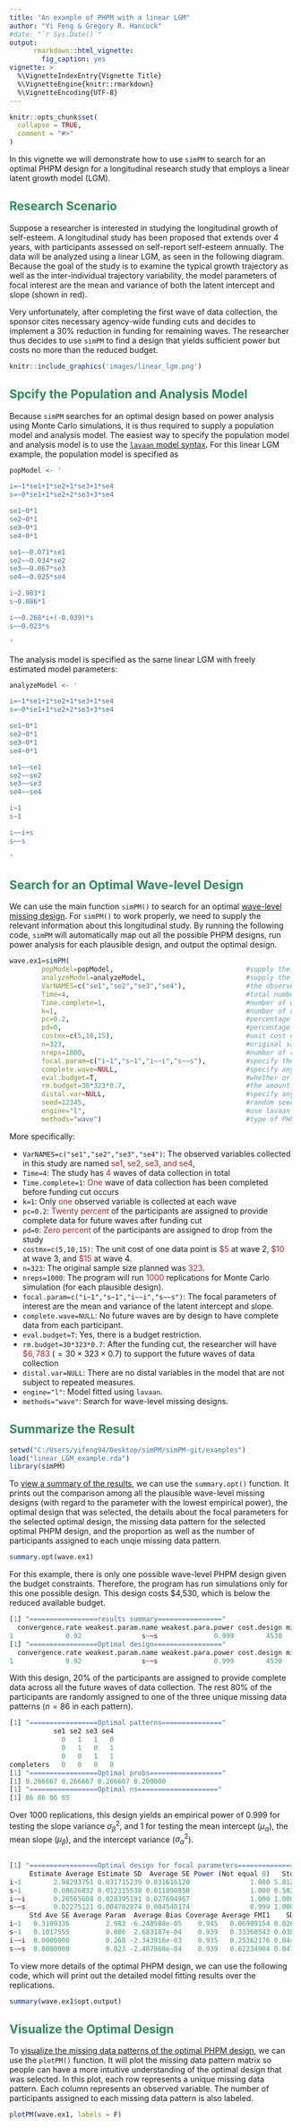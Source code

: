 ```yaml
---
title: "An example of PHPM with a linear LGM"
author: "Yi Feng & Gregory R. Hancock"
#date: "`r Sys.Date()`"
output:
      rmarkdown::html_vignette:
        fig_caption: yes
vignette: >
  %\VignetteIndexEntry{Vignette Title}
  %\VignetteEngine{knitr::rmarkdown}
  %\VignetteEncoding{UTF-8}
---
```


```r
knitr::opts_chunk$set(
  collapse = TRUE,
  comment = "#>"
)
```

<!-- -->
In this vignette we will demonstrate how to use `simPM` to search for an optimal PHPM design for a longitudinal research study that employs a linear latent growth model (LGM).

## <span style="color:seagreen">**Research Scenario**</span> 
Suppose a researcher is interested in studying the longitudinal growth of self-esteem. A longitudinal study has been proposed that extends over 4 years, with participants assessed on self-report self-esteem annually. The data will be analyzed using a linear LGM, as seen in the following diagram. Because the goal of the study is to examine the typical growth trajectory as well as the inter-individual trajectory variability, the model parameters of focal interest are the mean and variance of both the latent intercept and slope (shown in red). 

Very unfortunately, after completing the first wave of data collection, the sponsor cites necessary agency-wide funding cuts and decides to implement a 30% reduction in funding for remaining waves. The researcher thus decides to use `simPM` to find a design that yields sufficient power but costs no more than the reduced budget.


```r
knitr::include_graphics('images/linear_lgm.png')
```

## <span style="color:seagreen">**Spcify the Population and Analysis Model**</span> 

Because `simPM` searches for an optimal design based on power analysis using Monte Carlo simulations, it is thus required to supply a population model and analysis model. The easiest way to specify the population model and analysis model is to use the [`lavaan` model syntax](http://lavaan.ugent.be/tutorial/syntax1.html). For this linear LGM example, the population model is specified as

```r
popModel <- '

i=~1*se1+1*se2+1*se3+1*se4
s=~0*se1+1*se2+2*se3+3*se4

se1~0*1
se2~0*1
se3~0*1
se4~0*1

se1~~0.071*se1
se2~~0.034*se2
se3~~0.067*se3
se4~~0.025*se4

i~2.983*1
s~0.086*1

i~~0.268*i+(-0.039)*s
s~~0.023*s

'
```

The analysis model is specified as the same linear LGM with freely estimated model parameters:

```r
analyzeModel <- '

i=~1*se1+1*se2+1*se3+1*se4
s=~0*se1+1*se2+2*se3+3*se4

se1~0*1
se2~0*1
se3~0*1
se4~0*1

se1~~se1
se2~~se2
se3~~se3
se4~~se4

i~1
s~1

i~~i+s
s~~s

'

```


## <span style="color:seagreen">**Search for an Optimal Wave-level Design**</span> 

We can use the main function `simPM()` to search for an optimal [wave-level missing design](). For `simPM()` to work properly, we need to supply the relevant information about this longitudinal study. By running the following code, `simPM` will automatically map out all the possible PHPM designs, run power analysis for each plausible design, and output the optimal design.     

```r
wave.ex1=simPM(
        popModel=popModel,                                 #supply the population model using lavaan language
        analyzeModel=analyzeModel,                         #supply the analysis model using lavaan language
        VarNAMES=c("se1","se2","se3","se4"),               #the observed variable names, in chronological order
        Time=4,                                            #total number of waves
        Time.complete=1,                                   #number of waves completed before funding cut occurs
        k=1,                                               #number of observed variables collected at each wave
        pc=0.2,                                            #percentage of participants to provide complete data after funding cut
        pd=0,                                              #percentage of participants to provide no data after funding cut
        costmx=c(5,10,15),                                 #unit cost of each data point at the following waves
        n=323,                                             #original sample size
        nreps=1000,                                        #number of replications for simulation
        focal.param=c("i~1","s~1","i~~i","s~~s"),          #specify the focal parameters
        complete.wave=NULL,                                #specify any future wave/variables that need complete data 
        eval.budget=T,                                     #whether or not there is a budget restriction
        rm.budget=30*323*0.7,                              #the amount of remaining budget
        distal.var=NULL,                                   #specify any distal variables that are not subject to PM
        seed=12345,                                        #random seed
        engine="l",                                        #use lavaan to fit the models
        methods="wave")                                    #type of PHPM designs, "wave" indicates wave-level missing
``` 


More specifically:

* `VarNAMES=c("se1","se2","se3","se4")`: The observed variables collected in this study are named <span style="color:firebrick">se1, se2, se3, and se4</span>, 
* `Time=4`: The study has <span style="color:firebrick">4</span> waves of data collection in total
* `Time.complete=1`: <span style="color:firebrick">One</span> wave of data collection has been completed before funding cut occurs
* `k=1`: Only <span style="color:firebrick">one</span> observed variable is collected at each wave
* `pc=0.2`: <span style="color:firebrick">Twenty percent</span> of the participants are assigned to provide complete data for future waves after funding cut
* `pd=0`: <span style="color:firebrick">Zero percent</span> of the participants are assigned to drop from the study
* `costmx=c(5,10,15)`: The unit cost of one data point is  <span style="color:firebrick">\$5</span> at wave 2, <span style="color:firebrick">\$10</span> at wave 3, and <span style="color:firebrick">\$15</span> at wave 4.  
* `n=323`: The original sample size planned was <span style="color:firebrick">323</span>.
* `nreps=1000`: The program will run <span style="color:firebrick">1000</span> replications for Monte Carlo simulation (for each plausible design).
* `focal.param=c("i~1","s~1","i~~i","s~~s")`: The focal parameters of interest are the mean and variance of the latent intercept and slope.
* `complete.wave=NULL`: No future waves are by design to have complete data from each participant.
* `eval.budget=T`: Yes, there is a budget restriction.
* `rm.budget=30*323*0.7`: After the funding cut, the researcher will have <span style="color:firebrick"> $\$6,783$ </span> $(=30\times323\times0.7)$ to support the future waves of data collection
* `distal.var=NULL`: There are no distal variables in the model that are not subject to repeated measures.
* `engine="l"`: Model fitted using `lavaan`.
* `methods="wave"`: Search for wave-level missing designs.


## <span style="color:seagreen">**Summarize the Result**</span> 


```r
setwd("C:/Users/yifeng94/Desktop/simPM/simPM-git/examples")
load("linear_LGM_example.rda")
library(simPM)
```


To [view a summary of the results](), we can use the `summary.opt()` function. It prints out the comparison among all the plausible wave-level missing designs (with regard to the parameter with the lowest empirical power), the optimal design that was selected, the details about the focal parameters for the selected optimal design, the missing data pattern for the selected optimal PHPM design, and the proportion as well as the number of participants assigned to each unqie missing data pattern.
```r
summary.opt(wave.ex1)
``` 

For this example, there is only one possible wave-level PHPM design given the budget constraints. Therefore, the program has run simulations only for this one possible design. This design costs \$4,530, which is below the reduced available budget.

```r
[1] "=================results summary================"
  convergence.rate weakest.param.name weakest.para.power cost.design miss.waves
1             0.92               s~~s              0.999        4530          2
[1] "=================Optimal design================="
  convergence.rate weakest.param.name weakest.para.power cost.design miss.waves
1             0.92               s~~s              0.999        4530          2
```

With this design, 20% of the participants are assigned to provide complete data across all the future waves of data collection. The rest 80% of the participants are randomly assigned to one of the three unique missing data patterns ($n=86$ in each pattern). 


```r
[1] "=================Optimal patterns==============="
           se1 se2 se3 se4
             0   1   1   0
             0   1   0   1
             0   0   1   1
completers   0   0   0   0
[1] "=================Optimal probs=================="
[1] 0.266667 0.266667 0.266667 0.200000
[1] "=================Optimal ns===================="
[1] 86 86 86 65

```
Over 1000 replications, this design yields an empirical power of 0.999 for testing the slope variance $\sigma^2_\beta$, and 1 for testing the mean intercept ($\mu_\alpha$), the mean slope ($\mu_\beta$), and the intercept variance ($\sigma^2_\alpha$).


```r

[1] "=================Optimal design for focal parameters================="
     Estimate Average Estimate SD  Average SE Power (Not equal 0)   Std Est   Std Est SD
i~1        2.98293751 0.031715239 0.031616120               1.000 5.8125191 3.214384e-01
s~1        0.08626832 0.012315538 0.011890850               1.000 0.5821286 1.071983e-01
i~~i       0.26565608 0.028395191 0.027694967               1.000 1.0000000 1.479881e-16
s~~s       0.02275121 0.004702874 0.004540174               0.999 1.0000000 1.476542e-16
     Std Ave SE Average Param  Average Bias Coverage Average FMI1    SD FMI1
i~1   0.3109336         2.983 -6.248508e-05    0.945   0.06909154 0.02634767
s~1   0.1017555         0.086  2.683187e-04    0.939   0.33360543 0.03811522
i~~i  0.0000000         0.268 -2.343916e-03    0.935   0.25362176 0.04437375
s~~s  0.0000000         0.023 -2.487868e-04    0.939   0.62234904 0.04767489

```

<!--&nbsp;-->

To view more details of the optimal PHPM design, we can use the following code, which will print out the detailed model fitting results over the replications.
```r
summary(wave.ex1$opt.output)
```


## <span style="color:seagreen">**Visualize the Optimal Design**</span> 

To [visualize the missing data patterns of the optimal PHPM design](), we can use the `plotPM()` function. It will plot the missing data pattern matrix so people can have a more intuitive understanding of the optimal design that was selected. In this plot, each row represents a unique missing data pattern. Each column represents an observed variable. The number of participants assigned to each missing data pattern is also labeled. 

```r
plotPM(wave.ex1, labels = F)
```


<!--

Vignettes are long form documentation commonly included in packages. Because they are part of the distribution of the package, they need to be as compact as possible. The `html_vignette` output type provides a custom style sheet (and tweaks some options) to ensure that the resulting html is as small as possible. The `html_vignette` format:

- Never uses retina figures
- Has a smaller default figure size
- Uses a custom CSS stylesheet instead of the default Twitter Bootstrap style

## Vignette Info

Note the various macros within the `vignette` section of the metadata block above. These are required in order to instruct R how to build the vignette. Note that you should change the `title` field and the `\VignetteIndexEntry` to match the title of your vignette.

## Styles

The `html_vignette` template includes a basic CSS theme. To override this theme you can specify your own CSS in the document metadata as follows:

    output: 
      rmarkdown::html_vignette:
        css: mystyles.css

## Figures

The figure sizes have been customised so that you can easily put two images side-by-side. 



[lookhere](articles/simpm.html)



You can enable figure captions by `fig_caption: yes` in YAML:

    output:
      rmarkdown::html_vignette:
        fig_caption: yes

Then you can use the chunk option `fig.cap = "Your figure caption."` in **knitr**.

## More Examples

You can write math expressions, e.g. $Y = X\beta + \epsilon$, footnotes^[A footnote here.], and tables, e.g. using `knitr::kable()`.

```r
knitr::kable(head(mtcars, 10))
```

Also a quote using `>`:

> "He who gives up [code] safety for [code] speed deserves neither."
([via](https://twitter.com/hadleywickham/status/504368538874703872))

-->
